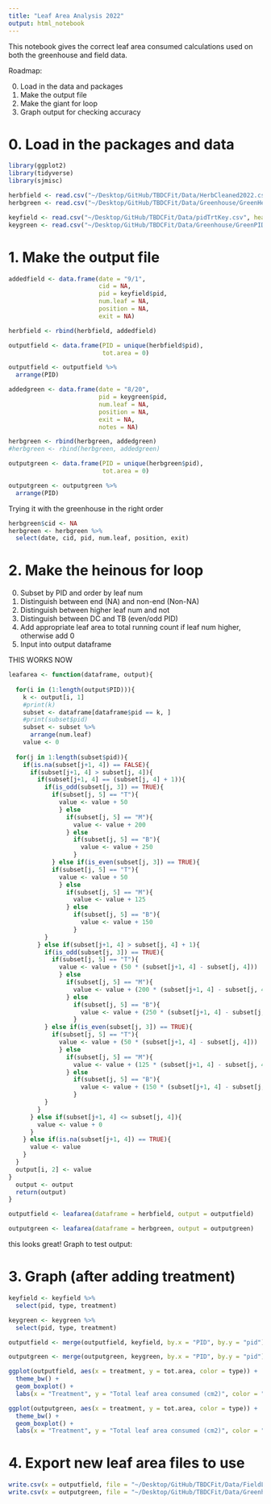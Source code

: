 ```yaml
---
title: "Leaf Area Analysis 2022"
output: html_notebook
---
```


This notebook gives the correct leaf area consumed calculations used on both the greenhouse and field data. 

Roadmap: 

0. Load in the data and packages
1. Make the output file 
2. Make the giant for loop
3. Graph output for checking accuracy


# 0. Load in the packages and data

```r
library(ggplot2)
library(tidyverse)
library(sjmisc)
```

```r
herbfield <- read.csv("~/Desktop/GitHub/TBDCFit/Data/HerbCleaned2022.csv", header = TRUE)
herbgreen <- read.csv("~/Desktop/GitHub/TBDCFit/Data/Greenhouse/GreenHerbAug23.csv", header = TRUE)

keyfield <- read.csv("~/Desktop/GitHub/TBDCFit/Data/pidTrtKey.csv", header = TRUE)
keygreen <- read.csv("~/Desktop/GitHub/TBDCFit/Data/Greenhouse/GreenPIDTrtKey.csv", header = TRUE)
```

# 1. Make the output file

```r
addedfield <- data.frame(date = "9/1", 
                         cid = NA,
                         pid = keyfield$pid, 
                         num.leaf = NA, 
                         position = NA, 
                         exit = NA)

herbfield <- rbind(herbfield, addedfield)

outputfield <- data.frame(PID = unique(herbfield$pid), 
                          tot.area = 0)

outputfield <- outputfield %>%
  arrange(PID)
```

```r
addedgreen <- data.frame(date = "8/20", 
                         pid = keygreen$pid, 
                         num.leaf = NA, 
                         position = NA, 
                         exit = NA, 
                         notes = NA)

herbgreen <- rbind(herbgreen, addedgreen)
#herbgreen <- rbind(herbgreen, addedgreen)

outputgreen <- data.frame(PID = unique(herbgreen$pid), 
                          tot.area = 0)

outputgreen <- outputgreen %>%
  arrange(PID)
```

Trying it with the greenhouse in the right order

```r
herbgreen$cid <- NA
herbgreen <- herbgreen %>%
  select(date, cid, pid, num.leaf, position, exit)
```


# 2. Make the heinous for loop

0. Subset by PID and order by leaf num
1. Distinguish between end (NA) and non-end (Non-NA)
2. Distinguish between higher leaf num and not 
3. Distinguish between DC and TB (even/odd PID)
4. Add appropriate leaf area to total running count if leaf num higher, otherwise add 0
5. Input into output dataframe


THIS WORKS NOW

```r
leafarea <- function(dataframe, output){
  
  for(i in (1:length(output$PID))){
    k <- output[i, 1]
    #print(k)
    subset <- dataframe[dataframe$pid == k, ]
    #print(subset$pid)
    subset <- subset %>%
      arrange(num.leaf)
    value <- 0
  
  for(j in 1:length(subset$pid)){
    if(is.na(subset[j+1, 4]) == FALSE){
      if(subset[j+1, 4] > subset[j, 4]){
        if(subset[j+1, 4] == (subset[j, 4] + 1)){
          if(is_odd(subset[j, 3]) == TRUE){
            if(subset[j, 5] == "T"){
              value <- value + 50
              } else 
                if(subset[j, 5] == "M"){
                  value <- value + 200
                } else
                  if(subset[j, 5] == "B"){
                    value <- value + 250
                  }
            } else if(is_even(subset[j, 3]) == TRUE){
            if(subset[j, 5] == "T"){
              value <- value + 50
              } else 
                if(subset[j, 5] == "M"){
                  value <- value + 125
                } else
                  if(subset[j, 5] == "B"){
                    value <- value + 150
                  }
          }
        } else if(subset[j+1, 4] > subset[j, 4] + 1){
          if(is_odd(subset[j, 3]) == TRUE){
            if(subset[j, 5] == "T"){
              value <- value + (50 * (subset[j+1, 4] - subset[j, 4]))
              } else 
                if(subset[j, 5] == "M"){
                  value <- value + (200 * (subset[j+1, 4] - subset[j, 4]))
                } else
                  if(subset[j, 5] == "B"){
                    value <- value + (250 * (subset[j+1, 4] - subset[j, 4]))
                  }
          } else if(is_even(subset[j, 3]) == TRUE){
            if(subset[j, 5] == "T"){
              value <- value + (50 * (subset[j+1, 4] - subset[j, 4]))
              } else 
                if(subset[j, 5] == "M"){
                  value <- value + (125 * (subset[j+1, 4] - subset[j, 4]))
                } else
                  if(subset[j, 5] == "B"){
                    value <- value + (150 * (subset[j+1, 4] - subset[j, 4]))
                  }
          }
        }
      } else if(subset[j+1, 4] <= subset[j, 4]){
        value <- value + 0
      }
    } else if(is.na(subset[j+1, 4]) == TRUE){
      value <- value
    }
  }
  output[i, 2] <- value
}
  output <- output
  return(output)
}
```


```r
outputfield <- leafarea(dataframe = herbfield, output = outputfield)
```


```r
outputgreen <- leafarea(dataframe = herbgreen, output = outputgreen)
```


this looks great! Graph to test output: 

# 3. Graph (after adding treatment)

```r
keyfield <- keyfield %>%
  select(pid, type, treatment)

keygreen <- keygreen %>%
  select(pid, type, treatment)
```

```r
outputfield <- merge(outputfield, keyfield, by.x = "PID", by.y = "pid")

outputgreen <- merge(outputgreen, keygreen, by.x = "PID", by.y = "pid")
```

```r
ggplot(outputfield, aes(x = treatment, y = tot.area, color = type)) + 
  theme_bw() + 
  geom_boxplot() + 
  labs(x = "Treatment", y = "Total leaf area consumed (cm2)", color = "Plant Type")
```



```r
ggplot(outputgreen, aes(x = treatment, y = tot.area, color = type)) + 
  theme_bw() + 
  geom_boxplot() + 
  labs(x = "Treatment", y = "Total leaf area consumed (cm2)", color = "Plant Type")
```

# 4. Export new leaf area files to use


```r
write.csv(x = outputfield, file = "~/Desktop/GitHub/TBDCFit/Data/FieldLeafArea.csv", row.names = FALSE)
write.csv(x = outputgreen, file = "~/Desktop/GitHub/TBDCFit/Data/Greenhouse/GreenLeafArea.csv", row.names = FALSE)
```

